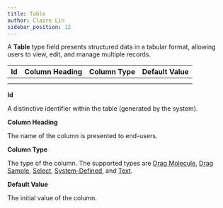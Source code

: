 ```yaml
---
title: Table
author: Claire Lin
sidebar_position: 12
---
```



<Reader text="Designer" />

A **Table** type field presents structured data in a tabular format, allowing users to view, edit, and manage multiple records.

| Id  | Column Heading | Column Type | Default Value |
| --- | -------------- | ----------- | ------------- |
|     |                |             |               |
|     |                |             |               |

**Id**

A distinctive identifier within the table (generated by the system).

**Column Heading**

The name of the column is presented to end-users.

**Column Type**

The type of the column. The supported types are [Drag Molecule](drag-molecule), [Drag Sample](drag-sample), [Select](select), [System-Defined](system-defined), and [Text](text).

**Default Value**

The initial value of the column.
